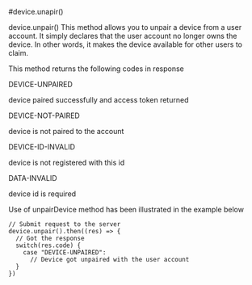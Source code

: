 #device.unapir()

device.unpair()
This method allows you to unpair a device from a user account. It simply declares that the user account no longer owns the device. In other words, it makes the device available for other users to claim.

This method returns the following codes in response

DEVICE-UNPAIRED

device paired successfully and access token returned

DEVICE-NOT-PAIRED

device is not paired to the account

DEVICE-ID-INVALID

device is not registered with this id

DATA-INVALID

device id is required

Use of unpairDevice method has been illustrated in the example below
```
// Submit request to the server
device.unpair().then((res) => {
  // Got the response
  switch(res.code) {
    case "DEVICE-UNPAIRED": 
      // Device got unpaired with the user account
  }
})
```
